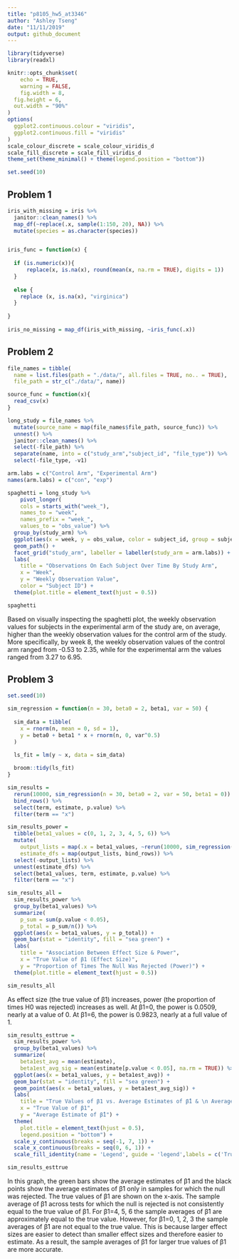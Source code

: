 ```yaml
---
title: "p8105_hw5_at3346"
author: "Ashley Tseng"
date: "11/11/2019"
output: github_document
---
```


```r
library(tidyverse)
library(readxl)

knitr::opts_chunk$set(
	echo = TRUE,
	warning = FALSE,
	fig.width = 8, 
  fig.height = 6,
  out.width = "90%"
)
options(
  ggplot2.continuous.colour = "viridis",
  ggplot2.continuous.fill = "viridis"
)
scale_colour_discrete = scale_colour_viridis_d
scale_fill_discrete = scale_fill_viridis_d
theme_set(theme_minimal() + theme(legend.position = "bottom"))

set.seed(10)
```



## Problem 1
```r
iris_with_missing = iris %>% 
  janitor::clean_names() %>% 
  map_df(~replace(.x, sample(1:150, 20), NA)) %>%
  mutate(species = as.character(species))


iris_func = function(x) { 
  
  if (is.numeric(x)){
      replace(x, is.na(x), round(mean(x, na.rm = TRUE), digits = 1))
  }
  
  else {
    replace (x, is.na(x), "virginica")
  }
  
}
  
iris_no_missing = map_df(iris_with_missing, ~iris_func(.x))
```



## Problem 2
```r
file_names = tibble(
  name = list.files(path = "./data/", all.files = TRUE, no.. = TRUE),
  file_path = str_c("./data/", name))

source_func = function(x){
  read_csv(x)
}

long_study = file_names %>% 
  mutate(source_name = map(file_names$file_path, source_func)) %>% 
  unnest() %>% 
  janitor::clean_names() %>% 
  select(-file_path) %>% 
  separate(name, into = c("study_arm","subject_id", "file_type")) %>% 
  select(-file_type, -v1)
```


```r
arm.labs = c("Control Arm", "Experimental Arm")
names(arm.labs) = c("con", "exp")

spaghetti = long_study %>% 
    pivot_longer(
    cols = starts_with("week_"),
    names_to = "week",
    names_prefix = "week_",
    values_to = "obs_value") %>% 
  group_by(study_arm) %>% 
  ggplot(aes(x = week, y = obs_value, color = subject_id, group = subject_id)) + 
  geom_path() +
  facet_grid("study_arm", labeller = labeller(study_arm = arm.labs)) +
  labs(
    title = "Observations On Each Subject Over Time By Study Arm",
    x = "Week",
    y = "Weekly Observation Value",
    color = "Subject ID") +
  theme(plot.title = element_text(hjust = 0.5))

spaghetti
```



Based on visually inspecting the spaghetti plot, the weekly observation values for subjects in the experimental arm of the study are, on average, higher than the weekly observation values for the control arm of the study. More specifically, by week 8, the weekly observation values of the control arm ranged from -0.53 to 2.35, while for the experimental arm the values ranged from 3.27 to 6.95.



## Problem 3
```r
set.seed(10)

sim_regression = function(n = 30, beta0 = 2, beta1, var = 50) {
  
  sim_data = tibble(
    x = rnorm(n, mean = 0, sd = 1),
    y = beta0 + beta1 * x + rnorm(n, 0, var^0.5)
  )

  ls_fit = lm(y ~ x, data = sim_data)
  
  broom::tidy(ls_fit)
}

sim_results = 
  rerun(10000, sim_regression(n = 30, beta0 = 2, var = 50, beta1 = 0)) %>% 
  bind_rows() %>% 
  select(term, estimate, p.value) %>% 
  filter(term == "x")

sim_results_power = 
  tibble(beta1_values = c(0, 1, 2, 3, 4, 5, 6)) %>% 
  mutate(
    output_lists = map(.x = beta1_values, ~rerun(10000, sim_regression(beta1 = .x))),
    estimate_dfs = map(output_lists, bind_rows)) %>% 
  select(-output_lists) %>% 
  unnest(estimate_dfs) %>% 
  select(beta1_values, term, estimate, p.value) %>% 
  filter(term == "x") 
```


```r
sim_results_all =
  sim_results_power %>% 
  group_by(beta1_values) %>% 
  summarize(
    p_sum = sum(p.value < 0.05),
    p_total = p_sum/n()) %>% 
  ggplot(aes(x = beta1_values, y = p_total)) + 
  geom_bar(stat = "identity", fill = "sea green") +
  labs(
    title = "Association Between Effect Size & Power",
    x = "True Value of β1 (Effect Size)",
    y = "Proportion of Times The Null Was Rejected (Power)") +
  theme(plot.title = element_text(hjust = 0.5))

sim_results_all
```
 

As effect size (the true value of β1) increases, power (the proportion of times H0 was rejected) increases as well. At β1=0, the power is 0.0509, nearly at a value of 0. At β1=6, the power is 0.9823, nearly at a full value of 1. 

 
```r
sim_results_esttrue =
  sim_results_power %>% 
  group_by(beta1_values) %>% 
  summarize(
    beta1est_avg = mean(estimate),
    beta1est_avg_sig = mean(estimate[p.value < 0.05], na.rm = TRUE)) %>% 
  ggplot(aes(x = beta1_values, y = beta1est_avg)) + 
  geom_bar(stat = "identity", fill = "sea green") +
  geom_point(aes(x = beta1_values, y = beta1est_avg_sig)) +
  labs(
    title = "True Values of β1 vs. Average Estimates of β̂1 & \n Average Estimates of β̂1 In Samples For Which H0 Was Rejected",
    x = "True Value of β1",
    y = "Average Estimate of β̂1") +
  theme(
    plot.title = element_text(hjust = 0.5),
    legend.position = "bottom") +
  scale_y_continuous(breaks = seq(-1, 7, 1)) +
  scale_x_continuous(breaks = seq(0, 6, 1)) +
  scale_fill_identity(name = 'Legend', guide = 'legend',labels = c('True vs. Estimated Values of β1')) 

sim_results_esttrue
```


In this graph, the green bars show the average estimates of β̂1 and the black points show the average estimates of β̂1 only in samples for which the null was rejected. The true values of β1 are shown on the x-axis. The sample average of β̂1 across tests for which the null is rejected is not consistently equal to the true value of β1. For β1=4, 5, 6 the sample averages of β̂1 are approximately equal to the true value. However, for β1=0, 1, 2, 3 the sample averages of β̂1 are not equal to the true value. This is because larger effect sizes are easier to detect than smaller effect sizes and therefore easier to estimate. As a result, the sample averages of β̂1 for larger true values of β1 are more accurate.

